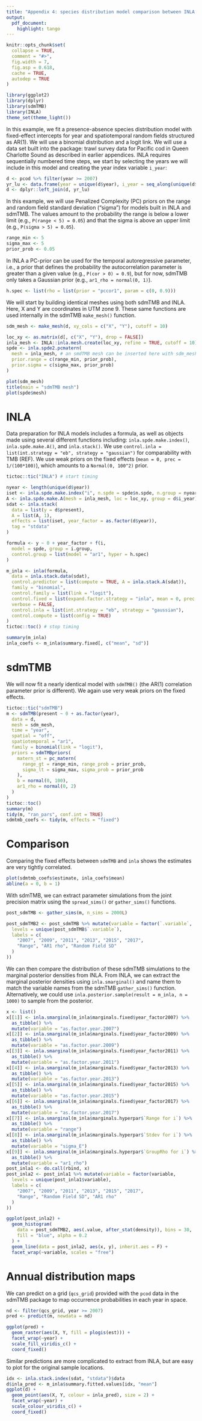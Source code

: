 ```yaml
---
title: "Appendix 4: species distribution model comparison between INLA and sdmTMB"
output:
  pdf_document:
    highlight: tango
---
```


```r
knitr::opts_chunk$set(
  collapse = TRUE,
  comment = "#>",
  fig.width = 7,
  fig.asp = 0.618,
  cache = TRUE,
  autodep = TRUE
)
```


```r
library(ggplot2)
library(dplyr)
library(sdmTMB)
library(INLA)
theme_set(theme_light())
```
<!-- # library(inlabru) -->

In this example, we fit a presence-absence species distribution model with fixed-effect intercepts for year and spatiotemporal random fields structured as AR(1). 
We will use a binomial distribution and a logit link. 
We will use a data set built into the package: trawl survey data for Pacific cod in Queen Charlotte Sound as described in earlier appendices.
INLA requires sequentially numbered time steps, we start by selecting the years we will include in this model and creating the year index variable `i_year`:

```r
d <- pcod %>% filter(year >= 2007)
yr_lu <- data.frame(year = unique(d$year), i_year = seq_along(unique(d$year)))
d <- dplyr::left_join(d, yr_lu)
```

In this example, we will use Penalized Complexity (PC) priors on the range and random field standard deviation ("sigma") for models built in INLA and sdmTMB.
The values amount to the probability the range is below a lower limit (e.g., `P(range < 5) = 0.05`) and that the sigma is above an upper limit (e.g., `P(sigma > 5) = 0.05`).

```r
range_min <- 5
sigma_max <- 5
prior_prob <- 0.05
```

In INLA a PC-prior can be used for the temporal autoregressive parameter, i.e., a prior that defines the probability the autocorrelation parameter is greater than a given value (e.g., `P(cor > 0) = 0.9`), but for now, sdmTMB only takes a Gaussian prior (e.g., `ar1_rho = normal(0, 1)`).

```r
h.spec <- list(rho = list(prior = "pccor1", param = c(0, 0.9)))
```

We will start by building identical meshes using both sdmTMB and INLA.
Here, X and Y are coordinates in UTM zone 9.
These same functions are used internally in the sdmTMB `make_mesh()` function. 

```r
sdm_mesh <- make_mesh(d, xy_cols = c("X", "Y"), cutoff = 10)
```

```r
loc_xy <- as.matrix(d[, c("X", "Y"), drop = FALSE])
inla_mesh <- INLA::inla.mesh.create(loc_xy, refine = TRUE, cutoff = 10)
spde <- inla.spde2.pcmatern(
  mesh = inla_mesh, # an smdTMB mesh can be inserted here with sdm_mesh$mesh
  prior.range = c(range_min, prior_prob),
  prior.sigma = c(sigma_max, prior_prob)
)
```

```r
plot(sdm_mesh)
title(main = "sdmTMB mesh")
plot(spde$mesh)
```

# INLA 

Data preparation for INLA models includes a formula, as well as objects made using several different functions including: `inla.spde.make.index()`, `inla.spde.make.A()`, and `inla.stack()`.
We use `control.inla = list(int.strategy = "eb", strategy = "gaussian")` for comparability with TMB (REF).
We use weak priors on the fixed effects (`mean = 0, prec = 1/(100*100)`), which amounts to a `Normal(0, 100^2)` prior.

```r
tictoc::tic("INLA") # start timing

nyear <- length(unique(d$year))
iset <- inla.spde.make.index("i", n.spde = spde$n.spde, n.group = nyear)
A <- inla.spde.make.A(mesh = inla_mesh, loc = loc_xy, group = d$i_year)
sdat <- inla.stack(
  data = list(y = d$present),
  A = list(A, 1),
  effects = list(iset, year_factor = as.factor(d$year)),
  tag = "stdata"
)

formula <- y ~ 0 + year_factor + f(i,
  model = spde, group = i.group,
  control.group = list(model = "ar1", hyper = h.spec)
)

m_inla <- inla(formula,
  data = inla.stack.data(sdat),
  control.predictor = list(compute = TRUE, A = inla.stack.A(sdat)),
  family = "binomial",
  control.family = list(link = "logit"),
  control.fixed = list(expand.factor.strategy = "inla", mean = 0, prec = 1 / (100 * 100)),
  verbose = FALSE,
  control.inla = list(int.strategy = "eb", strategy = "gaussian"),
  control.compute = list(config = TRUE)
)
tictoc::toc() # stop timing

summary(m_inla)
inla_coefs <- m_inla$summary.fixed[, c("mean", "sd")]
```

<!-- # inlabru -->

<!-- *** NOT WORKING YET *** -->

<!-- There are a couple ways to include the fixed effects with `inlabru`. Unfortunately, using factor variables in the standard equation syntax does not work. In the first case, we can create a design matrix and add year effects individually to the formula. -->


<!-- Now we can set up the design matrix for `inlabru`   -->

<!-- ```{r echo = F} -->
<!-- m <- lm(present ~ -1 + as.factor(year), data = d) -->
<!-- model_mat <- model.matrix(m) -->
<!-- colnames(model_mat) <- paste0("x", unique(d$year)) -->
<!-- dat <- cbind(d, model_mat) %>% mutate(x = X, y = Y) -->

<!-- # dat <- dat %>% sf::st_as_sf(coords = c("x", "y")) -->

<!-- coordinates(dat) <- c("x", "y") -->
<!-- dat <- as(dat, "SpatialPointsDataFrame") -->
<!-- ``` -->

<!-- Next we set up the `components` object for the model. This includes a formula with fixed or random effects (here only fixed) and the design of the spatial random field. The name `spatrf` can be anything, but includes the coordinates, spde model, and how the year effects are shared.  -->

<!-- ```{r eval = F, echo = F} -->
<!-- components <- present ~ 0 +  -->
<!--     x2009 + x2011 + x2013 + x2015 + x2017  +  -->
<!--     # x2009(main=x2009, model="linear") + -->
<!--     # x2011(main=x2011, model="linear") + -->
<!--     # x2013(main=x2013, model="linear") + -->
<!--     # x2015(main=x2015, model="linear") + -->
<!--     # x2017(main=x2017, model="linear") + -->
<!--     spatrf(coordinates, model = spde, group = year, ngroup=length(unique(d$year)), -->
<!--       control.group = list(model = 'ar1', hyper = h.spec)) -->

<!-- m_bru <- bru( -->
<!--   components = components, -->
<!--   family = "binomial", -->
<!--   options =  -->
<!--    list(bru_verbose = TRUE,  -->
<!--         control.fixed = list(expand.factor.strategy = 'inla'), -->
<!--         control.family = list(link = "logit"), -->
<!--         control.inla = list(int.strategy = "eb", strategy = "gaussian"), -->
<!--         control.compute = list(config = TRUE) -->
<!--   ), -->
<!--   data = dat -->
<!-- ) -->

<!-- bru_coefs <- m_bru$summary.fixed[, c("mean", "sd")] -->
<!-- summary(m_bru) -->
<!-- ``` -->


<!-- The other way to set up the fixed coefficients with `inlabru` is to use the `fac` argument. Note the location of the parameters changes from to `summary.random$fac` -->

<!-- ```{r } -->
<!-- tictoc::tic("bru") -->

<!-- components <- present ~ 0 + -->
<!--   spatrf(main = coordinates, model = spde, group = dat$year, ngroup=length(unique(dat$year)), -->
<!--       control.group = list(model = 'ar1')) + -->
<!--       # control.group = list(model = 'ar1', hyper = h.spec)) + -->
<!--   # fac(main = year,  model = "iid", -->
<!--   #     hyper = list(prec = list(initial = log(1e-6), -->
<!--   #                            fixed = TRUE)) -->
<!--   # ) -->
<!--   fac(main = year,  model = "factor_full") -->

<!-- m_bru <- bru( -->
<!--   components = components, -->
<!--   family = "binomial", -->
<!--   options =  -->
<!--    list(bru_verbose = TRUE,  -->
<!--         control.fixed = list(expand.factor.strategy = 'inla'), -->
<!--         control.family = list(link = "logit"), -->
<!--         control.inla = list(int.strategy = "eb", strategy = "gaussian"), -->
<!--         control.compute = list(config = TRUE) -->
<!--   ), -->
<!--   data = dat -->
<!-- ) -->
<!-- tictoc::toc() -->

<!-- bru_coefs <- m_bru$summary.random$fac[, c("mean", "sd")] -->
<!-- summary(m_bru) -->
<!-- ``` -->


<!-- ```{r} -->
<!-- m_bru <- bru_rerun(m_bru, options = list()) -->
<!-- summary(m_bru) -->
<!-- ``` -->


<!-- Comparing the spatial random effects between `INLA` and `inlabru` shows us that the latter is not estimating well. -->

<!-- ```{r} -->
<!-- m_inla$summary.hyperpar[, c("mean", "sd")] -->
<!-- m_bru$summary.hyperpar[, c("mean", "sd")] -->
<!-- ``` -->

<!-- As a result the fixed effect estimates are also quite different.  -->

<!-- ```{r} -->
<!-- plot(inla_coefs$mean, bru_coefs$mean) -->
<!-- abline(a = 0, b = 1) -->
<!-- ``` -->


# sdmTMB

We will now fit a nearly identical model with `sdmTMB()` (the AR(1) correlation parameter prior is different).
We again use very weak priors on the fixed effects.

```r
tictoc::tic("sdmTMB")
m <- sdmTMB(present ~ 0 + as.factor(year),
  data = d,
  mesh = sdm_mesh,
  time = "year",
  spatial = "off",
  spatiotemporal = "ar1",
  family = binomial(link = "logit"),
  priors = sdmTMBpriors(
    matern_st = pc_matern(
      range_gt = range_min, range_prob = prior_prob,
      sigma_lt = sigma_max, sigma_prob = prior_prob
    ),
    b = normal(0, 100),
    ar1_rho = normal(0, 2)
  )
)
tictoc::toc()
summary(m)
tidy(m, "ran_pars", conf.int = TRUE)
sdmtmb_coefs <- tidy(m, effects = "fixed")
```

# Comparison

Comparing the fixed effects between `sdmTMB` and `inla` shows the estimates are very tightly correlated.  

```r
plot(sdmtmb_coefs$estimate, inla_coefs$mean)
abline(a = 0, b = 1)
```

With sdmTMB, we can extract parameter simulations from the joint precision matrix using the `spread_sims()` or `gather_sims()` functions.

```r
post_sdmTMB <- gather_sims(m, n_sims = 2000L)

post_sdmTMB2 <- post_sdmTMB %>% mutate(variable = factor(`.variable`,
  levels = unique(post_sdmTMB$`.variable`),
  labels = c(
    "2007", "2009", "2011", "2013", "2015", "2017",
    "Range", "AR1 rho", "Random Field SD"
  )
))
```

We can then compare the distribution of these sdmTMB simulations to the marginal posterior densities from INLA. 
From INLA, we can extract the marginal posterior densities using `inla.smarginal()` and name them to match the variable names from the sdmTMB `gather_sims()` function.
Alternatively, we could use `inla.posterior.sample(result = m_inla, n = 1000)` to sample from the posterior.
<!-- # post_inla <- inla.posterior.sample(result = m_inla, n = 400L) -->

```r
x <- list()
x[[1]] <- inla.smarginal(m_inla$marginals.fixed$year_factor2007) %>%
  as_tibble() %>%
  mutate(variable = "as.factor.year.2007")
x[[2]] <- inla.smarginal(m_inla$marginals.fixed$year_factor2009) %>%
  as_tibble() %>%
  mutate(variable = "as.factor.year.2009")
x[[3]] <- inla.smarginal(m_inla$marginals.fixed$year_factor2011) %>%
  as_tibble() %>%
  mutate(variable = "as.factor.year.2011")
x[[4]] <- inla.smarginal(m_inla$marginals.fixed$year_factor2013) %>%
  as_tibble() %>%
  mutate(variable = "as.factor.year.2013")
x[[5]] <- inla.smarginal(m_inla$marginals.fixed$year_factor2015) %>%
  as_tibble() %>%
  mutate(variable = "as.factor.year.2015")
x[[6]] <- inla.smarginal(m_inla$marginals.fixed$year_factor2017) %>%
  as_tibble() %>%
  mutate(variable = "as.factor.year.2017")
x[[7]] <- inla.smarginal(m_inla$marginals.hyperpar$`Range for i`) %>%
  as_tibble() %>%
  mutate(variable = "range")
x[[8]] <- inla.smarginal(m_inla$marginals.hyperpar$`Stdev for i`) %>%
  as_tibble() %>%
  mutate(variable = "sigma_E")
x[[9]] <- inla.smarginal(m_inla$marginals.hyperpar$`GroupRho for i`) %>%
  as_tibble() %>%
  mutate(variable = "ar1_rho")
post_inla1 <- do.call(rbind, x)
post_inla2 <- post_inla1 %>% mutate(variable = factor(variable,
  levels = unique(post_inla1$variable),
  labels = c(
    "2007", "2009", "2011", "2013", "2015", "2017",
    "Range", "Random Field SD", "AR1 rho"
  )
))
```

```r
ggplot(post_inla2) +
  geom_histogram(
    data = post_sdmTMB2, aes(.value, after_stat(density)), bins = 30,
    fill = "blue", alpha = 0.2
  ) +
  geom_line(data = post_inla2, aes(x, y), inherit.aes = F) +
  facet_wrap(~variable, scales = "free")
```

# Annual distribution maps

We can predict on a grid (`qcs_grid`) provided with the `pcod` data in the sdmTMB package to map occurrence probabilities in each year in space. 

```r
nd <- filter(qcs_grid, year >= 2007)
pred <- predict(m, newdata = nd)
```

```r
ggplot(pred) +
  geom_raster(aes(X, Y, fill = plogis(est))) +
  facet_wrap(~year) +
  scale_fill_viridis_c() +
  coord_fixed()
```

Similar predictions are more complicated to extract from INLA, but are easy to plot for the original sample locations.

```r
idx <- inla.stack.index(sdat, "stdata")$data
d$inla_pred <- m_inla$summary.fitted.values[idx, "mean"]
ggplot(d) +
  geom_point(aes(X, Y, colour = inla_pred), size = 2) +
  facet_wrap(~year) +
  scale_colour_viridis_c() +
  coord_fixed()
```

<!-- predict.inla? -->

<!-- ```{r} -->
<!-- pgrid <- inla.mesh.projector(inla_mesh) -->

<!-- predict(m_inla, pgrid) -->
<!-- ``` -->

<!-- # ```{r epsilon, cache=FALSE, out.width="6in"} -->
<!-- # plot_map(pred, "epsilon_st") + -->
<!-- #   ggtitle("Spatiotemporal random effects only") + -->
<!-- #   scale_fill_gradient2() -->
<!-- # ``` -->
<!-- #  -->
<!-- # ```{r resids, out.width="3in"} -->
<!-- # p <- predict(m) -->
<!-- # p$resid <- residuals(m) -->
<!-- # qqnorm(p$resid) -->
<!-- # qqline(p$resid) -->
<!-- # ``` -->
